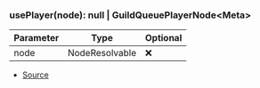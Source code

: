 ### usePlayer(node): null \| GuildQueuePlayerNode\<Meta>
| Parameter | Type | Optional |
| ----------- | ----------- | ----------- |
| node | NodeResolvable | ❌ |


- [Source](https://github.com/Androz2091/discord-player/blob/5a3437b/packages/discord-player/src/hooks/usePlayer.ts#L4)